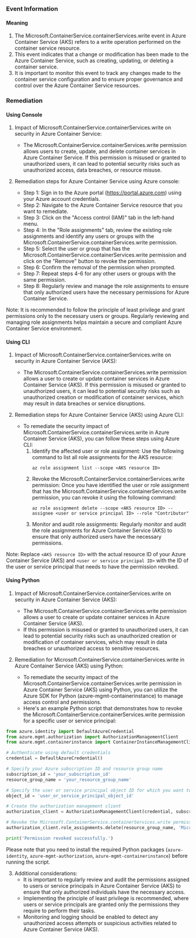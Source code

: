 
### Event Information

#### Meaning

1. The Microsoft.ContainerService.containerServices.write event in Azure Container Service (AKS) refers to a write operation performed on the container service resource.
2. This event indicates that a change or modification has been made to the Azure Container Service, such as creating, updating, or deleting a container service.
3. It is important to monitor this event to track any changes made to the container service configuration and to ensure proper governance and control over the Azure Container Service resources.

### Remediation

#### Using Console

1. Impact of Microsoft.ContainerService.containerServices.write on security in Azure Container Service:
   - The Microsoft.ContainerService.containerServices.write permission allows users to create, update, and delete container services in Azure Container Service. If this permission is misused or granted to unauthorized users, it can lead to potential security risks such as unauthorized access, data breaches, or resource misuse.

2. Remediation steps for Azure Container Service using Azure console:
   - Step 1: Sign in to the Azure portal (https://portal.azure.com) using your Azure account credentials.
   - Step 2: Navigate to the Azure Container Service resource that you want to remediate.
   - Step 3: Click on the "Access control (IAM)" tab in the left-hand menu.
   - Step 4: In the "Role assignments" tab, review the existing role assignments and identify any users or groups with the Microsoft.ContainerService.containerServices.write permission.
   - Step 5: Select the user or group that has the Microsoft.ContainerService.containerServices.write permission and click on the "Remove" button to revoke the permission.
   - Step 6: Confirm the removal of the permission when prompted.
   - Step 7: Repeat steps 4-6 for any other users or groups with the same permission.
   - Step 8: Regularly review and manage the role assignments to ensure that only authorized users have the necessary permissions for Azure Container Service.

Note: It is recommended to follow the principle of least privilege and grant permissions only to the necessary users or groups. Regularly reviewing and managing role assignments helps maintain a secure and compliant Azure Container Service environment.

#### Using CLI

1. Impact of Microsoft.ContainerService.containerServices.write on security in Azure Container Service (AKS):
   - The Microsoft.ContainerService.containerServices.write permission allows a user to create or update container services in Azure Container Service (AKS). If this permission is misused or granted to unauthorized users, it can lead to potential security risks such as unauthorized creation or modification of container services, which may result in data breaches or service disruptions.

2. Remediation steps for Azure Container Service (AKS) using Azure CLI:
   - To remediate the security impact of Microsoft.ContainerService.containerServices.write in Azure Container Service (AKS), you can follow these steps using Azure CLI:
     1. Identify the affected user or role assignment: Use the following command to list all role assignments for the AKS resource:
        ```
        az role assignment list --scope <AKS resource ID>
        ```
     2. Revoke the Microsoft.ContainerService.containerServices.write permission: Once you have identified the user or role assignment that has the Microsoft.ContainerService.containerServices.write permission, you can revoke it using the following command:
        ```
        az role assignment delete --scope <AKS resource ID> --assignee <user or service principal ID> --role "Contributor"
        ```
     3. Monitor and audit role assignments: Regularly monitor and audit the role assignments for Azure Container Service (AKS) to ensure that only authorized users have the necessary permissions.

Note: Replace `<AKS resource ID>` with the actual resource ID of your Azure Container Service (AKS) and `<user or service principal ID>` with the ID of the user or service principal that needs to have the permission revoked.

#### Using Python

1. Impact of Microsoft.ContainerService.containerServices.write on security in Azure Container Service (AKS):
   - The Microsoft.ContainerService.containerServices.write permission allows a user to create or update container services in Azure Container Service (AKS).
   - If this permission is misused or granted to unauthorized users, it can lead to potential security risks such as unauthorized creation or modification of container services, which may result in data breaches or unauthorized access to sensitive resources.

2. Remediation for Microsoft.ContainerService.containerServices.write in Azure Container Service (AKS) using Python:
   - To remediate the security impact of the Microsoft.ContainerService.containerServices.write permission in Azure Container Service (AKS) using Python, you can utilize the Azure SDK for Python (azure-mgmt-containerinstance) to manage access control and permissions.
   - Here's an example Python script that demonstrates how to revoke the Microsoft.ContainerService.containerServices.write permission for a specific user or service principal:

```python
from azure.identity import DefaultAzureCredential
from azure.mgmt.authorization import AuthorizationManagementClient
from azure.mgmt.containerinstance import ContainerInstanceManagementClient

# Authenticate using default credentials
credential = DefaultAzureCredential()

# Specify your Azure subscription ID and resource group name
subscription_id = 'your_subscription_id'
resource_group_name = 'your_resource_group_name'

# Specify the user or service principal object ID for which you want to revoke the permission
object_id = 'user_or_service_principal_object_id'

# Create the authorization management client
authorization_client = AuthorizationManagementClient(credential, subscription_id)

# Revoke the Microsoft.ContainerService.containerServices.write permission
authorization_client.role_assignments.delete(resource_group_name, 'Microsoft.ContainerService/containerServices/write', object_id)

print('Permission revoked successfully.')
```

Please note that you need to install the required Python packages (`azure-identity`, `azure-mgmt-authorization`, `azure-mgmt-containerinstance`) before running the script.

3. Additional considerations:
   - It is important to regularly review and audit the permissions assigned to users or service principals in Azure Container Service (AKS) to ensure that only authorized individuals have the necessary access.
   - Implementing the principle of least privilege is recommended, where users or service principals are granted only the permissions they require to perform their tasks.
   - Monitoring and logging should be enabled to detect any unauthorized access attempts or suspicious activities related to Azure Container Service (AKS).


